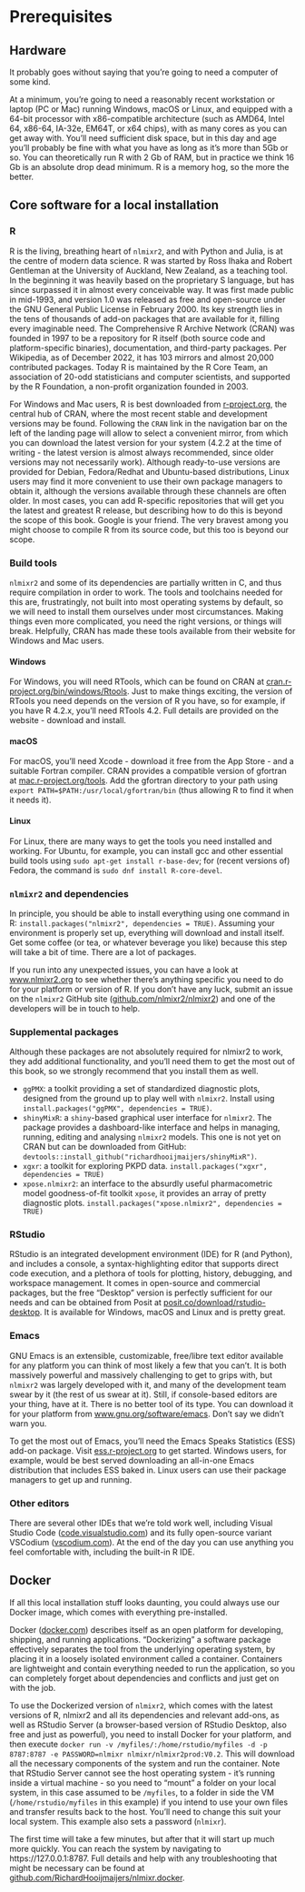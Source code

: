 # Prerequisites {#prerequisites} 

## Hardware

It probably goes without saying that you're going to need a computer of some kind.

At a minimum, you're going to need a reasonably recent workstation or laptop (PC or Mac) running Windows, macOS or Linux, and equipped with a 64-bit processor with x86-compatible architecture (such as AMD64, Intel 64, x86-64, IA-32e, EM64T, or x64 chips), with as many cores as you can get away with. You'll need sufficient disk space, but in this day and age you'll probably be fine with what you have as long as it's more than 5Gb or so. You can theoretically run R with 2 Gb of RAM, but in practice we think 16 Gb is an absolute drop dead minimum. R is a memory hog, so the more the better.

## Core software for a local installation

### R

R is the living, breathing heart of `nlmixr2`, and with Python and Julia, is at the centre of modern data science. R was started by Ross Ihaka and Robert Gentleman at the University of Auckland, New Zealand, as a teaching tool. In the beginning it was heavily based on the proprietary S language, but has since surpassed it in almost every conceivable way. It was first made public in mid-1993, and version 1.0 was released as free and open-source under the GNU General Public License in February 2000. Its key strength lies in the tens of thousands of add-on packages that are available for it, filling every imaginable need. The Comprehensive R Archive Network (CRAN) was founded in 1997 to be a repository for R itself (both source code and platform-specific binaries), documentation, and third-party packages. Per Wikipedia, as of December 2022, it has 103 mirrors and almost 20,000 contributed packages. Today R is maintained by the R Core Team, an association of 20-odd statisticians and computer scientists, and supported by the R Foundation, a non-profit organization founded in 2003.

For Windows and Mac users, R is best downloaded from [r-project.org](https://wwww.r-project.org), the central hub of CRAN, where the most recent stable and development versions may be found. Following the `CRAN` link in the navigation bar on the left of the landing page will allow to select a convenient mirror, from which you can download the latest version for your system (4.2.2 at the time of writing - the latest version is almost always recommended, since older versions may not necessarily work). Although ready-to-use versions are provided for Debian, Fedora/Redhat and Ubuntu-based distributions, Linux users may find it more convenient to use their own package managers to obtain it, although the versions available through these channels are often older. In most cases, you can add R-specific repositories that will get you the latest and greatest R release, but describing how to do this is beyond the scope of this book. Google is your friend. The very bravest among you might choose to compile R from its source code, but this too is beyond our scope.

### Build tools

`nlmixr2` and some of its dependencies are partially written in C, and thus require compilation in order to work. The tools and toolchains needed for this are, frustratingly, not built into most operating systems by default, so we will need to install them ourselves under most circumstances. Making things even more complicated, you need the right versions, or things will break. Helpfully, CRAN has made these tools available from their website for Windows and Mac users.

#### Windows

For Windows, you will need RTools, which can be found on CRAN at [cran.r-project.org/bin/windows/Rtools](https://cran.r-project.org/bin/windows/Rtools/). Just to make things exciting, the version of RTools you need depends on the version of R you have, so for example, if you have R 4.2.x, you'll need RTools 4.2. Full details are provided on the website - download and install.

#### macOS

For macOS, you'll need Xcode - download it free from the App Store - and a suitable Fortran compiler. CRAN provides a compatible version of gfortran at [mac.r-project.org/tools](https://mac.r-project.org/tools/). Add the gfortran directory to your path using `export PATH=$PATH:/usr/local/gfortran/bin` (thus allowing R to find it when it needs it).

#### Linux

For Linux, there are many ways to get the tools you need installed and working. For Ubuntu, for example, you can install gcc and other essential build tools using `sudo apt-get install r-base-dev`; for (recent versions of) Fedora, the command is `sudo dnf install R-core-devel`.

### `nlmixr2` and dependencies

In principle, you should be able to install everything using one command in R: `install.packages("nlmixr2", dependencies = TRUE)`. Assuming your environment is properly set up, everything will download and install itself. Get some coffee (or tea, or whatever beverage you like) because this step will take a bit of time. There are a lot of packages.

If you run into any unexpected issues, you can have a look at [www.nlmixr2.org](https://www.nlmixr2.org) to see whether there's anything specific you need to do for your platform or version of R. If you don't have any luck, submit an issue on the `nlmixr2` GitHub site ([github.com/nlmixr2/nlmixr2](https://github.com/nlmixr2/nlmixr2)) and one of the developers will be in touch to help.

### Supplemental packages

Although these packages are not absolutely required for nlmixr2 to work, they add additional functionality, and you'll need them to get the most out of this book, so we strongly recommend that you install them as well.

-   `ggPMX`: a toolkit providing a set of standardized diagnostic plots, designed from the ground up to play well with `nlmixr2`. Install using `install.packages("ggPMX", dependencies = TRUE)`.
-   `shinyMixR`: a `shiny`-based graphical user interface for `nlmixr2`. The package provides a dashboard-like interface and helps in managing, running, editing and analysing `nlmixr2` models. This one is not yet on CRAN but can be downloaded from GitHub: `devtools::install_github("richardhooijmaijers/shinyMixR")`.
-   `xgxr`: a toolkit for exploring PKPD data. `install.packages("xgxr", dependencies = TRUE)`
-   `xpose.nlmixr2`: an interface to the absurdly useful pharmacometric model goodness-of-fit toolkit `xpose`, it provides an array of pretty diagnostic plots. `install.packages("xpose.nlmixr2", dependencies = TRUE)`

### RStudio

RStudio is an integrated development environment (IDE) for R (and Python), and includes a console, a syntax-highlighting editor that supports direct code execution, and a plethora of tools for plotting, history, debugging, and workspace management. It comes in open-source and commercial packages, but the free "Desktop" version is perfectly sufficient for our needs and can be obtained from Posit at [posit.co/download/rstudio-desktop](https://posit.co/download/rstudio-desktop/). It is available for Windows, macOS and Linux and is pretty great.

### Emacs

GNU Emacs is an extensible, customizable, free/libre text editor available for any platform you can think of most likely a few that you can't. It is both massively powerful and massively challenging to get to grips with, but `nlmixr2` was largely developed with it, and many of the development team swear by it (the rest of us swear at it). Still, if console-based editors are your thing, have at it. There is no better tool of its type. You can download it for your platform from [www.gnu.org/software/emacs](https://www.gnu.org/software/emacs/). Don't say we didn't warn you.

To get the most out of Emacs, you'll need the Emacs Speaks Statistics (ESS) add-on package. Visit [ess.r-project.org](https://ess.r-project.org/) to get started. Windows users, for example, would be best served downloading an all-in-one Emacs distribution that includes ESS baked in. Linux users can use their package managers to get up and running.

### Other editors

There are several other IDEs that we're told work well, including Visual Studio Code ([code.visualstudio.com](https://code.visualstudio.com/)) and its fully open-source variant VSCodium ([vscodium.com](https://vscodium.com/)). At the end of the day you can use anything you feel comfortable with, including the built-in R IDE.

## Docker

If all this local installation stuff looks daunting, you could always use our Docker image, which comes with everything pre-installed.

Docker ([docker.com](https://www.docker.com)) describes itself as an open platform for developing, shipping, and running applications. "Dockerizing" a software package effectively separates the tool from the underlying operating system, by placing it in a loosely isolated environment called a container. Containers are lightweight and contain everything needed to run the application, so you can completely forget about dependencies and conflicts and just get on with the job.

To use the Dockerized version of `nlmixr2`, which comes with the latest versions of R, nlmixr2 and all its dependencies and relevant add-ons, as well as RStudio Server (a browser-based version of RStudio Desktop, also free and just as powerful), you need to install Docker for your platform, and then execute `docker run -v /myfiles/:/home/rstudio/myfiles -d -p 8787:8787 -e PASSWORD=nlmixr nlmixr/nlmixr2prod:V0.2`. This will download all the necessary components of the system and run the container. Note that RStudio Server cannot see the host operating system - it's running inside a virtual machine - so you need to "mount" a folder on your local system, in this case assumed to be `/myfiles`, to a folder in side the VM (`/home/rstudio/myfiles` in this example) if you intend to use your own files and transfer results back to the host. You'll need to change this suit your local system. This example also sets a password (`nlmixr`).

The first time will take a few minutes, but after that it will start up much more quickly. You can reach the system by navigating to https://127.0.0.1:8787. Full details and help with any troubleshooting that might be necessary can be found at [github.com/RichardHooijmaijers/nlmixr.docker](https://github.com/RichardHooijmaijers/nlmixr.docker).
